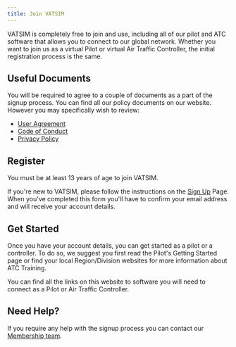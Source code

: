 ```yaml
---
title: Join VATSIM
---
```



VATSIM is completely free to join and use, including all of our pilot and ATC software that allows you to connect to our global network. Whether you want to join us as a virtual Pilot or virtual Air Traffic Controller, the initial registration process is the same.

## Useful Documents
You will be required to agree to a couple of documents as a part of the signup process. You can find all our policy documents on our website. However you may specifically wish to review:

* [User Agreement](/docs/policy/user-agreement)
* [Code of Conduct](/docs/policy/code-of-conduct)
* [Privacy Policy](https://cdn.vatsim.net/policy-documents/VATSIM%20Privacy%20and%20Data%20Collection%20Policy%20v1.1%20JUN20.pdf)

## Register
You must be at least 13 years of age to join VATSIM.

<Info
    level="warning"
    message="If you have previously been a VATSIM member and your account is inactive, please do not create a new account. Instead, you can reactivate your old account by visiting myVATSIM. This will also reinstate any previous ATC rating you had and will continue to log flight statistics against previously logged stats. Members may hold only one VATSIM identification number and password."
/>

If you're new to VATSIM, please follow the instructions on the [Sign Up](https://my.vatsim.net/register) Page. When you've completed this form you'll have to confirm your email address and will receive your account details.

## Get Started
Once you have your account details, you can get started as a pilot or a controller. To do so, we suggest you first read the Pilot's Getting Started page or find your local Region/Division websites for more information about ATC Training.

You can find all the links on this website to software you will need to connect as a Pilot or Air Traffic Controller.

## Need Help?
If you require any help with the signup process you can contact our [Membership team](https://support.vatsim.net).
